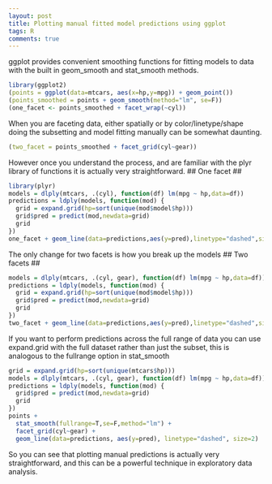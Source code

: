 ```yaml
---
layout: post
title: Plotting manual fitted model predictions using ggplot
tags: R
comments: true
---
```


ggplot provides convenient smoothing functions for fitting models to data with 
the built in geom_smooth and stat_smooth methods.
```r
library(ggplot2)
(points = ggplot(data=mtcars, aes(x=hp,y=mpg)) + geom_point())
(points_smoothed = points + geom_smooth(method="lm", se=F))
(one_facet <- points_smoothed + facet_wrap(~cyl))
```
When you are faceting data, either spatially or by color/linetype/shape doing the subsetting and model fitting manually can be somewhat daunting.
```r
(two_facet = points_smoothed + facet_grid(cyl~gear))
```
However once you understand the process, and are familiar with the plyr library of 
functions it is actually very straightforward.
## One facet ##
```r
library(plyr)
models = dlply(mtcars, .(cyl), function(df) lm(mpg ~ hp,data=df))
predictions = ldply(models, function(mod) {
  grid = expand.grid(hp=sort(unique(mod$model$hp)))
  grid$pred = predict(mod,newdata=grid)
  grid
})
one_facet + geom_line(data=predictions,aes(y=pred),linetype="dashed",size=2)
```
The only change for two facets is how you break up the models
## Two facets ##
```r
models = dlply(mtcars, .(cyl, gear), function(df) lm(mpg ~ hp,data=df))
predictions = ldply(models, function(mod) {
  grid = expand.grid(hp=sort(unique(mod$model$hp)))
  grid$pred = predict(mod,newdata=grid)
  grid
})
two_facet + geom_line(data=predictions,aes(y=pred),linetype="dashed",size=2)
```

If you want to perform predictions across the full range of data you can use
expand.grid with the full dataset rather than just the subset, this is
analogous to the fullrange option in stat_smooth
```r
grid = expand.grid(hp=sort(unique(mtcars$hp)))
models = dlply(mtcars, .(cyl, gear), function(df) lm(mpg ~ hp,data=df))
predictions = ldply(models, function(mod) {
  grid$pred = predict(mod,newdata=grid)
  grid
})
points +
  stat_smooth(fullrange=T,se=F,method="lm") +
  facet_grid(cyl~gear) +
  geom_line(data=predictions, aes(y=pred), linetype="dashed", size=2)
```

So you can see that plotting manual predictions is actually very
straightforward, and this can be a powerful technique in exploratory data
analysis.
